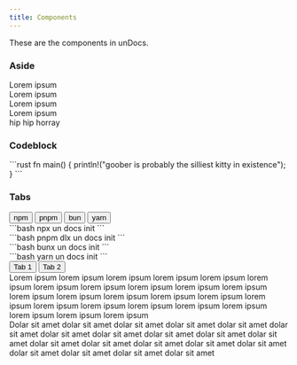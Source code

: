 ```yaml
---
title: Components
---
```



These are the components in unDocs.

### Aside

<Aside variant="note">Lorem ipsum</Aside>
<Aside variant="tip">Lorem ipsum</Aside>
<Aside variant="warning">Lorem ipsum</Aside>
<Aside variant="danger">Lorem ipsum</Aside>

<Aside variant="note" title="Custom title!!!">hip hip horray</Aside>

### Codeblock

<Codeblock filename="goober.rs" langName="Rust">
```rust
fn main() {
  println!("goober is probably the silliest kitty in existence");
}
```
</Codeblock>

### Tabs

<Tabs>
  <Fragment slot="tab-buttons">
    <button data-tab-id="npm">
      npm
    </button>
    <button data-tab-id="pnpm">
      pnpm
    </button>
    <button data-tab-id="bun">
      bun
    </button>
    <button data-tab-id="yarn">
      yarn
    </button>
  </Fragment>

  <div data-tab-id="npm">
    <Codeblock langName="Terminal">
    ```bash
    npx un docs init
    ```
    </Codeblock>
  </div>
  <div data-tab-id="pnpm">
    <Codeblock langName="Terminal">
    ```bash
    pnpm dlx un docs init
    ```
    </Codeblock>
  </div>
  <div data-tab-id="bun">
    <Codeblock langName="Terminal">
    ```bash
    bunx un docs init
    ```
    </Codeblock>
  </div>
  <div data-tab-id="yarn">
    <Codeblock langName="Terminal">
    ```bash
    yarn un docs init
    ```
    </Codeblock>
  </div>
</Tabs>

<Tabs>
  <button data-tab-id="1" slot="tab-buttons">
    Tab 1
  </button>
  <button data-tab-id="2" slot="tab-buttons">
    Tab 2
  </button>

  <div data-tab-id="1">
    Lorem ipsum lorem ipsum lorem ipsum lorem ipsum lorem ipsum lorem ipsum lorem ipsum lorem ipsum lorem ipsum lorem ipsum lorem ipsum lorem ipsum lorem ipsum lorem ipsum lorem ipsum lorem ipsum lorem ipsum lorem ipsum lorem ipsum lorem ipsum lorem ipsum lorem ipsum lorem ipsum lorem ipsum lorem ipsum
  </div>
  <div data-tab-id="2">
    Dolar sit amet dolar sit amet dolar sit amet dolar sit amet dolar sit amet dolar sit amet dolar sit amet dolar sit amet dolar sit amet dolar sit amet dolar sit amet dolar sit amet dolar sit amet dolar sit amet dolar sit amet dolar sit amet dolar sit amet dolar sit amet dolar sit amet dolar sit amet
  </div>
</Tabs>
